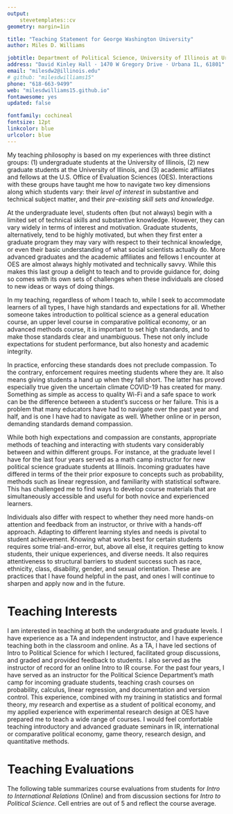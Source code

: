```yaml
---
output: 
    stevetemplates::cv
geometry: margin=1in

title: "Teaching Statement for George Washington University"
author: Miles D. Williams

jobtitle: Department of Political Science, University of Illinois at Urbana-Champaign
address: "David Kinley Hall · 1470 W Gregory Drive · Urbana IL, 61801"
email: "milesdw2@illinois.edu"
# github: "milesdwilliams15"
phone: "618-663-9499"
web: "milesdwilliams15.github.io"
fontawesome: yes
updated: false

fontfamily: cochineal
fontsize: 12pt
linkcolor: blue
urlcolor: blue
---
```


\vspace*{10mm}

My teaching philosophy is based on my experiences with three distinct groups: (1) undergraduate students at the University of Illinois, (2) new graduate students at the University of Illinois, and (3) academic affiliates and fellows at the U.S. Office of Evaluation Sciences (OES). Interactions with these groups have taught me how to navigate two key dimensions along which students vary: their *level of interest* in substantive and technical subject matter, and their *pre-existing skill sets and knowledge*. 

At the undergraduate level, students often (but not always) begin with a limited set of technical skills and substantive knowledge. However, they can vary widely in terms of interest and motivation. Graduate students, alternatively, tend to be highly motivated, but when they first enter a graduate program they may vary with respect to their technical knowledge, or even their basic understanding of what social scientists actually do. More advanced graduates and the academic affiliates and fellows I encounter at OES are almost always highly motivated and technically savvy. While this makes this last group a delight to teach and to provide guidance for, doing so comes with its own sets of challenges when these individuals are closed to new ideas or ways of doing things.

In my teaching, regardless of whom I teach to, while I seek to accommodate learners of all types, I have high standards and expectations for all. Whether someone takes introduction to political science as a general education course, an upper level course in comparative political economy, or an advanced methods course, it is important to set high standards, and to make those standards clear and unambiguous. These not only include expectations for student performance, but also honesty and academic integrity.

In practice, enforcing these standards does not preclude compassion. To the contrary, enforcement requires meeting students where they are. It also means giving students a hand up when they fall short. The latter has proved especially true given the uncertain climate COVID-19 has created for many. Something as simple as access to quality Wi-Fi and a safe space to work can be the difference between a student's success or her failure. This is a problem that many educators have had to navigate over the past year and half, and is one I have had to navigate as well. Whether online or in person, demanding standards demand compassion. 

While both high expectations and compassion are constants, appropriate methods of teaching and interacting with students vary considerably between and within different groups. For instance, at the graduate level I have for the last four years served as a math camp instructor for new political science graduate students at Illinois. Incoming graduates have differed in terms of the their prior exposure to concepts such as probability, methods such as linear regression, and familiarity with statistical software. This has challenged me to find ways to develop course materials that are simultaneously accessible and useful for both novice and experienced learners. 

Individuals also differ with respect to whether they need more hands-on attention and feedback from an instructor, or thrive with a hands-off approach. Adapting to different learning styles and needs is pivotal to student achievement. Knowing what works best for certain students requires some trial-and-error, but, above all else, it requires getting to know students, their unique experiences, and diverse needs. It also requires attentiveness to structural barriers to student success such as race, ethnicity, class, disability, gender, and sexual orientation. These are practices that I have found helpful in the past, and ones I will continue to sharpen and apply now and in the future.


# Teaching Interests

I am interested in teaching at both the undergraduate and graduate levels. I have experience as a TA and independent instructor, and I have experience teaching both in the classroom and online. As a TA, I have led sections of Intro to Political Science for which I lectured, facilitated group discussions, and graded and provided feedback to students. I also served as the instructor of record for an online Intro to IR course. For the past four years, I have served as an instructor for the Political Science Department's math camp for incoming graduate students, teaching crash courses on probability, calculus, linear regression, and documentation and version control. This experience, combined with my training in statistics and formal theory, my research and expertise as a student of political economy, and my applied experience with experimental research design at OES have prepared me to teach a wide range of courses. I would feel comfortable teaching introductory and advanced graduate seminars in IR, international or comparative political economy, game theory, research design, and quantitative methods.


# Teaching Evaluations

The following table summarizes course evaluations from students for *Intro to International Relations* (Online) and from discussion sections for *Intro to Political Science*. Cell entries are out of 5 and reflect the course average.

\begin{center}

```r
library(kableExtra)
library(tidyverse)
df <- tibble(
  " " = c("Teaching Effectiveness",
          "Learned Something New",
          "Respect for Students",
          "Instructor Accessibility",
          "Course Quality"),
  "\\textit{Intro to IR}" = c('4.0', '5.0', '5.0', '4.25', '4.5'),
  "\\textit{Intro to Poli. Sci.}" = c('4.0', "$^\\text{a}$", '4.8', '4.5', '4.2')
)
kbl(df, digits = 1, booktabs = TRUE,
    escape = F) %>%
  add_footnote(
    threeparttable = TRUE,
    label = "Not asked"
  )
```

\end{center}